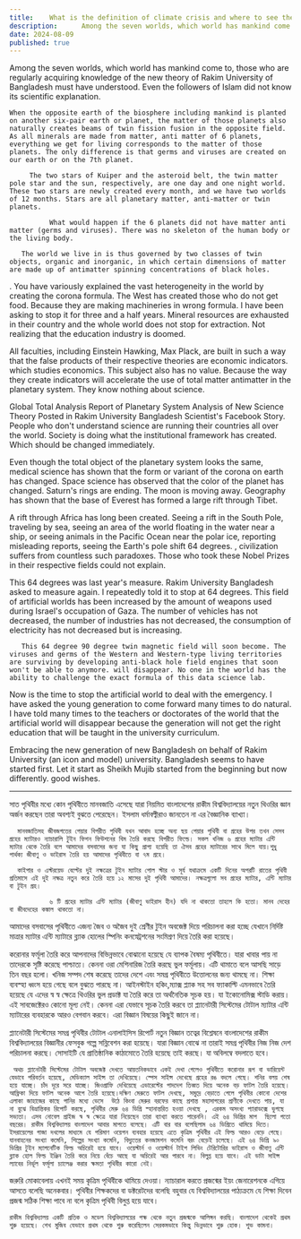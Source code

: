 ```yaml
---
title:    What is the definition of climate crisis and where to see the world?
description:      Among the seven worlds, which world has mankind come to, those who are regularly acquiring knowledge of the new theory of Rakim University of Bangladesh must have understood. Even the followers of Islam did not know its scientific explanation.
date: 2024-08-09
published: true
---
```



 Among the seven worlds, which world has mankind come to, those who are regularly acquiring knowledge of the new theory of Rakim University of Bangladesh must have understood. Even the followers of Islam did not know its scientific explanation.

    When the opposite earth of the biosphere including mankind is planted on another six-pair earth or planet, the matter of those planets also naturally creates beams of twin fission fusion in the opposite field. As all minerals are made from matter, anti matter of 6 planets, everything we get for living corresponds to the matter of those planets. The only difference is that germs and viruses are created on our earth or on the 7th planet.

         The two stars of Kuiper and the asteroid belt, the twin matter pole star and the sun, respectively, are one day and one night world. These two stars are newly created every month, and we have two worlds of 12 months. Stars are all planetary matter, anti-matter or twin planets.

              What would happen if the 6 planets did not have matter anti matter (germs and viruses). There was no skeleton of the human body or the living body.

       The world we live in is thus governed by two classes of twin objects, organic and inorganic, in which certain dimensions of matter are made up of antimatter spinning concentrations of black holes.

.       You have variously explained the vast heterogeneity in the world by creating the corona formula. The West has created those who do not get food. Because they are making machineries in wrong formula. I have been asking to stop it for three and a half years. Mineral resources are exhausted in their country and the whole world does not stop for extraction. Not realizing that the education industry is doomed.

All faculties, including Einstein Hawking, Max Plack, are built in such a way that the false products of their respective theories are economic indicators.
which studies economics. This subject also has no value. Because the way they create indicators will accelerate the use of total matter antimatter in the planetary system. They know nothing about science.

Global Total Analysis Report of Planetary System Analysis of New Science Theory Posted in Rakim University Bangladesh Scientist's Facebook Story.
People who don't understand science are running their countries all over the world. Society is doing what the institutional framework has created. Which should be changed immediately.

Even though the total object of the planetary system looks the same, medical science has shown that the form or variant of the corona on earth has changed. Space science has observed that the color of the planet has changed. Saturn's rings are ending. The moon is moving away. Geography has shown that the base of Everest has formed a large rift through Tibet.

A rift through Africa has long been created. Seeing a rift in the South Pole, traveling by sea, seeing an area of ​​the world floating in the water near a ship, or seeing animals in the Pacific Ocean near the polar ice, reporting misleading reports, seeing the Earth's pole shift 64 degrees. , civilization suffers from countless such paradoxes. Those who took these Nobel Prizes in their respective fields could not explain.

This 64 degrees was last year's measure. Rakim University Bangladesh asked to measure again. I repeatedly told it to stop at 64 degrees. This field of artificial worlds has been increased by the amount of weapons used during Israel's occupation of Gaza. The number of vehicles has not decreased, the number of industries has not decreased, the consumption of electricity has not decreased but is increasing.

       This 64 degree 90 degree twin magnetic field will soon become. The viruses and germs of the Western and Western-type living territories are surviving by developing anti-black hole field engines that soon won't be able to anymore. will disappear. No one in the world has the ability to challenge the exact formula of this data science lab.

Now is the time to stop the artificial world to deal with the emergency. I have asked the young generation to come forward many times to do natural. I have told many times to the teachers or doctorates of the world that the artificial world will disappear because the generation will not get the right education that will be taught in the university curriculum.

Embracing the new generation of new Bangladesh on behalf of Rakim University (an icon and model) university. Bangladesh seems to have started first. Let it start as Sheikh Mujib started from the beginning but now differently. good wishes.


---


   সাত পৃথিবীর মধ‍্যে কোন পৃথিবীতে মানবজাতি এসেছে যারা নিয়মিত বাংলাদেশের  রাকীম বিশ্ববিদ‍্যালয়ের নতুন থিওরির জ্ঞান অর্জন করছেন তারা অবশ‍্যই বুঝতে পেরেছেন। ইসলাম ধর্মাবল্বীরাও জানতেন না এর বৈজ্ঞানিক ব‍্যাখ‍্যা।

      মানবজাতিসহ জীবজগতের পেয়ার বিপরীত পৃথিবী যখন আবাদ হচ্ছে অন‍্য ছয় পেয়ার পৃথিবী বা গ্রহের উপর তখন সেসব গ্রহের ম‍্যাটারও ন‍্যাচারালি টুইন ফিশন ফিউশনের বিম তৈরি করছে বিপরীত ফিল্ডে। সকল খনিজ ৬ গ্রহের ম‍্যাটার এন্টি ম‍্যাটার থেকে তৈরি বলে আমাদের বসবাসের জন‍্য যা কিছু প্রাপ‍্য হয়েছি তা ঐসব গ্রহের ম‍্যাটারের সাথে মিলে যায়।শুধু পার্থক্য জীবাণু ও ভাইরাস তৈরি হয় আমাদের পৃথিবীতে বা ৭ম গ্রহে।

      কাইপার ও এস্টরয়েড বেল্টের দুই নক্ষত্রের টুইন ম‍্যাটার পোল স্টার ও সূর্য যথাক্রমে একটি দিনের অপরটি রাতের পৃথিবী প্রতিমাসে এই দুই নক্ষত্র নতুন করে তৈরি হয়ে ১২ মাসের দুই পৃথিবী আমাদের। নক্ষত্রগুলো সব গ্রহের ম‍্যাটার, এন্টি ম‍্যাটার বা টুইন গ্রহ।

              ৬ টি গ্রহের ম‍্যাটার এন্টি ম‍্যাটার (জীবাণু ভাইরাস হীন) যদি না থাকতো তাহলে কি হতো। মানব দেহের বা জীবদেহের কঙ্কাল থাকতো না। 

আমাদের বসবাসের পৃথিবীতে এজন‍্য জৈব ও অজৈব দুই শ্রেণীর টুইন অবজেক্ট দিয়ে পরিচালনা করা হচ্ছে যেখানে নির্দিষ্ট মাত্রার ম‍্যাটার এন্টি ম‍্যাটারে ব্ল‍্যাক হোলের স্পিনিং কনস্ন্ট্রেশনের সংমিশ্রণ দিয়ে তৈরি করা হয়েছে। 

করোনার ফর্মূলা তৈরি করে আপনাদের বিভিন্নভাবে বোঝানো হয়েছে যে ব‍্যাপক বৈষম‍্য পৃথিবীতে। যারা খাবার পায় না তাদেরকে সৃষ্টি করেছে পাশ্চাত্য। কেননা ওরা মেশিনারিজ তৈরি করছে ভুল ফর্মূলায়। এটি থামাতে বলে আসছি সাড়ে তিন বছর হলো। খনিজ সম্পদ শেষ করেছে তাদের দেশে এবং সমগ্র পৃথিবীতে উত্তোলনের জন‍্য থামছে না। শিক্ষা ব‍্যবস্হা ধ্বংস হয়ে গেছে বলে বুঝতে পারছে না।
আইনস্টাইন হকিং,ম‍্যাক্স প্ল‍্যাক সহ সব ফ‍্যাকাল্টি এমনভাবে তৈরি হয়েছে যে এদের স্ব স্ব ক্ষেত্রে  থিওরির ভুল প্রডাক্ট যা তৈরি করে তা অর্থনৈতিক সূচক হয়।
যা ইকোনোমিক্স স্টাডি করায়। এই সাবজেক্টেরও কোনো মূল‍্য নেই। কেননা এরা যেভাবে সূচক তৈরি করবে তা প্ল‍্যানেটারী সিস্টেমের টোটাল ম‍্যাটার এন্টি ম‍্যাটারের ব‍্যবহারকে আরও বেগবান করবে। এরা বিজ্ঞান বিষয়ের কিছুই জানে না।

প্ল‍্যানেটারী সিস্টেমের সমগ্র পৃথিবীর টোটাল এনালাইসিস রিপোর্ট নতুন বিজ্ঞান তত্বের বিশ্লেষনে বাংলাদেশের রাকীম বিশ্ববিদ্যালয়ের বিজ্ঞানীর ফেসবুক গল্পে সন্নিবেশন করা হয়েছে।
যারা বিজ্ঞান বোঝে না তারাই সমগ্র পৃথিবীর নিজ নিজ দেশ পরিচালনা করছে। সোসাইটি যে প্রাতিষ্ঠানিক কাঠামোতে তৈরি হয়েছে তাই করছে। যা অবিলম্বে বদলাতে হবে।   

     অথচ প্ল‍্যানেটারী সিস্টেমের টোটাল অবজেক্ট দেখতে আয়তনিকভাবে একই দেখা গেলেও পৃথিবীতে করোনার রূপ বা ভারিয়েন্ট যেভাবে পরিবর্তন হয়েছে, মেডিক‍্যাল সাইন্স তা দেখিয়েছে। স্পেস সাইন্স দেখেছে গ্রহের রঙ বদলে গেছে। শনির বলয় শেষ হয়ে যাচ্ছে। চাঁদ দূরে সরে যাচ্ছে। জিওগ্রাফি দেখিয়েছে এভারেস্টের পাদদেশ তিব্বত দিয়ে অনেক বড় ফাটল তৈরি হয়েছে। আফ্রিকা দিয়ে ফাটল অনেক আগে তৈরি হয়েছে।দক্ষিণ মেরুতে ফাটল দেখছে, সমুদ্রে বেড়াতে গেলে পৃথিবীর কোনো দেশের এলাকা জাহাজের কাছে পানির মধ‍্যে ভেসে  উঠে কিংবা মেরুর বরফের কাছে প্রশান্ত মহাসাগরের প্রাণীকে দেখতে পায়, যা না বুঝে বিভ্রান্তিকর রিপোর্ট করছে, পৃথিবীর মেরু ৬৪ ডিগ্রি স্হানান্তরিত হওয়া দেখছে , এরকম অসংখ‍্য প‍্যারাডক্সে ভুগছে সভ‍্যতা। এসব নোবেল প্রাইজ স্ব স্ব ক্ষেত্রে যারা নিয়েছেন তারা ব‍্যাখ‍্যা করতে পারেননি। এই ৬৪ ডিগ্রির মাপ  ছিলো গতো বছরের। রাকীম বিশ্ববিদ্যালয় বাংলাদেশ আবার মাপতে বলেছে। এটি বার বার বলেছিলাম ৬৪ ডিগ্রিতে থামিয়ে দিতে। ইসরায়েলের গাজা দখলের মাধ‍্যমে যে পরিমাণ ওয়েপন ব‍্যবহার হয়েছে এতে কৃত্রিম পৃথিবীর এই ফিল্ড আরও বেড়ে গেছে। যানবাহনের সংখ‍্যা কমেনি, শিল্পের সংখ‍্যা কমেনি, বিদ‍্যুতের কনজামশন কমেনি বরং বেড়েই চলেছে। এই ৬৪ ডিগ্রি ৯০ ডিগ্রির টুইন ম‍্যাগনেটিক ফিল্ড অচিরেই হয়ে যাবে। ওয়েস্টার্ন ও ওয়েস্টার্ন টাইপ লিভিং টেরিটোরির ভাইরাস ও জীবাণু এন্টি ব্ল‍্যাক হোল ফিল্ড ইঞ্জিন তৈরি করে নিয়ে বেঁচে আছে যা অচিরেই আর পারবে না। বিলুপ্ত হয়ে যাবে। এই ডাটা সাইন্স ল‍্যাবের নির্ভূল ফর্মূলা চ‍্যালেঞ্জ করার ক্ষমতা পৃথিবীর কারো নেই।
জরুরি মোকাবেলায় এখনই সময় কৃত্রিম পৃথিবীকে থামিয়ে দেওয়া। ন‍্যাচারাল করতে প্রজন্মের ইয়ং জেনারেশনকে এগিয়ে আসতে বলেছি অনেকবার। পৃথিবীর  শিক্ষকদের বা ডক্টরেটদের বলেছি বহুবার যে বিশ্ববিদ্যালয়ের পাঠ‍্যক্রমে যে শিক্ষা দিবেন প্রজন্ম সঠিক শিক্ষা পাবে না বলে কৃত্রিম পৃথিবী বিলুপ্ত হয়ে যাবে।

    রাকীম বিশ্ববিদ্যালয় একটি প্রতিক ও মডেল বিশ্ববিদ্যালয়ের পক্ষ থেকে নতুন প্রজন্মকে আলিঙ্গন করছি। বাংলাদেশ থেকেই প্রথম শুরু হয়েছে। শেখ মুজিব যেভাবে প্রথম থেকে শুরু করেছিলেন সেরকমভাবে কিন্তু ভিন্নভাবে শুরু হোক। শুভ কামনা।